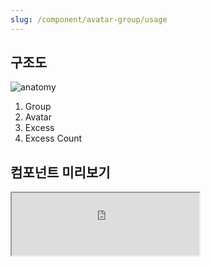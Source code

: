 ```yaml
---
slug: /component/avatar-group/usage
---
```


## 구조도

<Anatomy>![anatomy](./images/anatomy.png)</Anatomy>

1. Group
2. Avatar
3. Excess
4. Excess Count

## 컴포넌트 미리보기

<Iframe
  src="https://sprout-storybook.vercel.app/iframe.html?args=&id=components-avatars-avatargroup--basic&viewMode=story"
  height="100px"
/>

## 옵션

<HalfCard>
  <HalfCardImageCell>
    ![avatar group options size](./images/avatargroup-options-size.png)
  </HalfCardImageCell>
  <HalfCardDescriptionCell>
    <HalfCardDescriptionTitle>Size</HalfCardDescriptionTitle>
    <HalfCardDescription>
      Avatar Group은 xxsmall, xsmall, small, medium, large 5개의 사이즈를 가질
      수 있습니다. Medium이 가장 보편적으로 사용되며, 페이지 내의 아바타 그룹이
      가진 중요도와 시각적 균형에 맞게 적절하게 사용합니다.
    </HalfCardDescription>
  </HalfCardDescriptionCell>
</HalfCard>
<HalfCard>
  <HalfCardImageCell>
    ![avatar group options size](./images/avatargroup-options-topitem.png)
  </HalfCardImageCell>
  <HalfCardDescriptionCell>
    <HalfCardDescriptionTitle>Top Item</HalfCardDescriptionTitle>
    <HalfCardDescription>
      Avatar가 쌓이는 방향을 설정할 수 있습니다. 마지막 Avatar가 가장 위에
      위치하는 Last Item 옵션을 기본값으로 사용합니다. 첫번째 Avatar를 강조하고
      싶을 때는 First Item 옵션을 사용합니다.
    </HalfCardDescription>
  </HalfCardDescriptionCell>
</HalfCard>
<HalfCard>
  <HalfCardImageCell>
    ![avatar group options limit](./images/avatargroup-options-limit.png)
  </HalfCardImageCell>
  <HalfCardDescriptionCell>
    <HalfCardDescriptionTitle>Limit</HalfCardDescriptionTitle>
    <HalfCardDescription>
      Avatar의 개수를 설정할 수 있습니다. 설정한 개수를 초과하는 Avatar의 개수는
      Excess 영역에 표시됩니다.
    </HalfCardDescription>
  </HalfCardDescriptionCell>
</HalfCard>

### 옵션 테이블

| 속성  | 값                                                     | 기본값 |
| ----- | ------------------------------------------------------ | ------ |
| size  | xxsmall, xsmall, small, medium, large, xlarge, xxlarge | medium |
| limit | number                                                 |        |

## 상호작용

Working In Progress

## 가이드라인

Working In Progress
